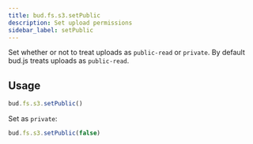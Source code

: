 ```yaml
---
title: bud.fs.s3.setPublic
description: Set upload permissions
sidebar_label: setPublic
---
```


Set whether or not to treat uploads as `public-read` or `private`. By default bud.js treats uploads as `public-read`.

## Usage

```typescript
bud.fs.s3.setPublic()
```

Set as `private`:

```typescript
bud.fs.s3.setPublic(false)
```
